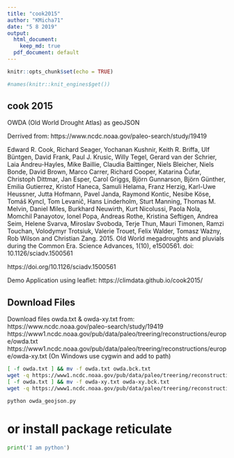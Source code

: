 ```yaml
---
title: "cook2015"
author: "KMicha71"
date: "5 8 2019"
output:
  html_document: 
    keep_md: true
  pdf_document: default
---
```


```r
knitr::opts_chunk$set(echo = TRUE)

#names(knitr::knit_engines$get())
```

## cook 2015


OWDA (Old World Drought Atlas) as geoJSON

Derrived from: https://www.ncdc.noaa.gov/paleo-search/study/19419

Edward R. Cook, Richard Seager, Yochanan Kushnir, Keith R. Briffa, Ulf Büntgen, David Frank, Paul J. Krusic, Willy Tegel, Gerard van der Schrier, Laia Andreu-Hayles, Mike Baillie, Claudia Baittinger, Niels Bleicher, Niels Bonde, David Brown, Marco Carrer, Richard Cooper, Katarina Čufar, Christoph Dittmar, Jan Esper, Carol Griggs, Björn Gunnarson, Björn Günther, Emilia Gutierrez, Kristof Haneca, Samuli Helama, Franz Herzig, Karl-Uwe Heussner, Jutta Hofmann, Pavel Janda, Raymond Kontic, Nesibe Köse, Tomáš Kyncl, Tom Levanič, Hans Linderholm, Sturt Manning, Thomas M. Melvin, Daniel Miles, Burkhard Neuwirth, Kurt Nicolussi, Paola Nola, Momchil Panayotov, Ionel Popa, Andreas Rothe, Kristina Seftigen, Andrea Seim, Helene Svarva, Miroslav Svoboda, Terje Thun, Mauri Timonen, Ramzi Touchan, Volodymyr Trotsiuk, Valerie Trouet, Felix Walder, Tomasz Ważny, Rob Wilson and Christian Zang. 2015. Old World megadroughts and pluvials during the Common Era. Science Advances, 1(10), e1500561. doi: 10.1126/sciadv.1500561

https://doi.org/10.1126/sciadv.1500561

Demo Application using leaflet: https://climdata.github.io/cook2015/

## Download Files

Download files owda.txt & owda-xy.txt from:
 https://www.ncdc.noaa.gov/paleo-search/study/19419
  https://www1.ncdc.noaa.gov/pub/data/paleo/treering/reconstructions/europe/owda.txt
  https://www1.ncdc.noaa.gov/pub/data/paleo/treering/reconstructions/europe/owda-xy.txt
(On Windows use cygwin and add to path)  

```sh
[ -f owda.txt ] && mv -f owda.txt owda.bck.txt
wget -q https://www1.ncdc.noaa.gov/pub/data/paleo/treering/reconstructions/europe/owda.txt
[ -f owda.txt ] && mv -f owda-xy.txt owda-xy.bck.txt
wget -q https://www1.ncdc.noaa.gov/pub/data/paleo/treering/reconstructions/europe/owda-xy.txt
```

```sh
python owda_geojson.py
```

# or install package reticulate
```python
print('I am python') 
```
